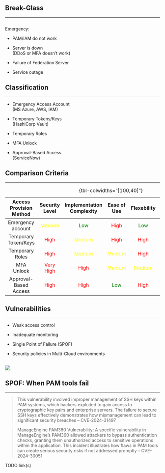 ## Break-Glass

<hr>

::::{layout="[ 60, 40 ]"}

:::::{#first-column}

::::::{.custom-smaller}

![]()

::::::

:::::

::::: {#second-column}

::::::{.custom-smaller}

Emergency:

- PAM/IAM do not work

:::{.fragment}
- Server is down \
  (DDoS or MFA doesn't work)
:::

:::{.fragment}
- Failure of Federation Server
:::

:::{.fragment}
- Service outage
:::

::::::
:::::
::::

## Classification

<hr>

- Emergency Access Account \
  (MS Azure, AWS, IAM)

:::{.fragment}
- Temporary Tokens/Keys \
  (HashiCorp Vault)
:::


:::{.fragment}
- Temporary Roles
:::

:::{.fragment}
- MFA Unlock
:::

:::{.fragment}
- Approval-Based Access \
  (ServiceNow)
:::

## Comparison Criteria

<hr>

:::table-grid
:::{style="font-size: 99%;"}
| Access Provision Method | Security Level                            | Implementation Complexity       | Ease of Use                      | Flexebility                      | Audit Transperency             | Abuse Risk                       |
|:-----------------------:|:-----------------------------------------:|:-------------------------------:|:--------------------------------:|:--------------------------------:|:------------------------------:|:--------------------------------:|
| Emergency account       | [Medium]{style="color:yellow;"}           | [Low]{style="color:green;"}     | [High]{style="color:red;"}       | [Low]{style="color:green;"}      | [Medium]{style="color:yellow;"}| [High]{style="color:red;"}       |
| Temporary Token/Keys    | [High]{style="color:red;"}                | [Medium]{style="color:yellow;"} | [High]{style="color:red;"}       | [High]{style="color:red;"}       | [High]{style="color:red;"}     | [Low]{style="color:green;"}      |
| Temporary Roles         | [High]{style="color:red;"}                | [Medium]{style="color:yellow;"} | [Medium]{style="color:yellow;"}  | [High]{style="color:red;"}       | [High]{style="color:red;"}     | [Low]{style="color:green;"}      |
| MFA Unlock              | [Very High]{style="color:red;"}           | [High]{style="color:red;"}      | [Medium]{style="color:yellow;"}  | [Medium]{style="color:yellow;"}  | [High]{style="color:red;"}     | [Low]{style="color:green;"}      |
| Approval-Based Access   | [High]{style="color:red;"}                | [High]{style="color:red;"}      | [Low]{style="color:green;"}      | [High]{style="color:red;"}       | [Very High]{style="color:red;"}| [Very Low]{style="color:green;"} |

: {tbl-colwidths="[100,40]"}
:::
:::

## Vulnerabilities

<hr>

- Weak access control

:::{.fragment}
- Inadequate monitoring
:::

:::{.fragment}
- Single Point of Failure (SPOF)
:::

:::{.fragment}
- Security policies in Multi-Cloud environments
:::

##

![](/src/images/draft/05-bg-spof.png)

## SPOF: When PAM tools fail

<hr>

> This vulnerability involved improper management of SSH keys within PAM
systems, which hackers exploited to gain access to cryptographic key pairs and
enterprise servers. The failure to secure SSH keys effectively demonstrates how
mismanagement can lead to significant security breaches -- CVE-2024-31497

> ManageEngine PAM360 Vulnerability: A specific vulnerability in ManageEngine's
PAM360 allowed attackers to bypass authentication checks, granting them
unauthorized access to sensitive operations within the application. This
incident illustrates how flaws in PAM tools can create serious security risks
if not addressed promptly -- CVE-2024-30051

:::aside
TODO link(s)
:::
